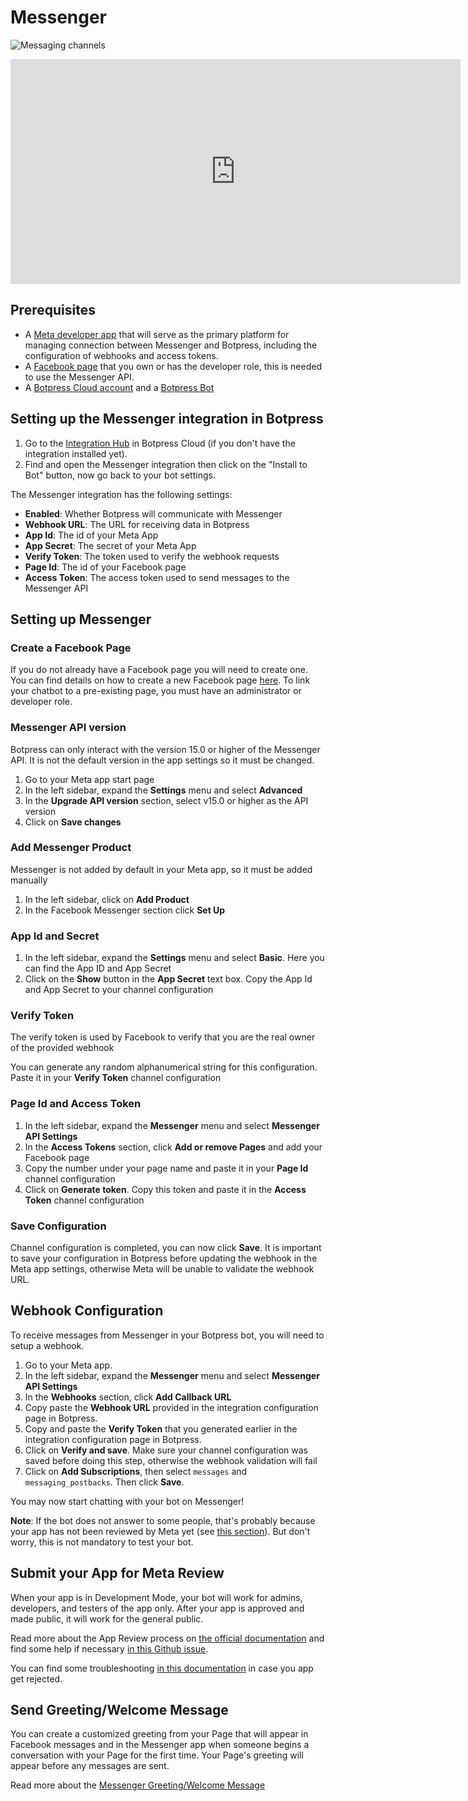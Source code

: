 # Messenger

![Messaging channels](/docs/content/messenger-banner.png)

<iframe
  data-youtube-iframe
  width="720"
  height="360"
  src="https://www.youtube.com/embed/pOIrLMpZZqc"
  title="YouTube video player"
  frameborder="0"
  allow="accelerometer; autoplay; clipboard-write; encrypted-media; gyroscope; picture-in-picture; web-share"
  allowfullscreen
></iframe>

## Prerequisites

- A [Meta developer app](https://developers.F.com/apps/create/) that will serve as the primary platform for managing connection between Messenger and Botpress, including the configuration of webhooks and access tokens.
- A [Facebook page](https://www.F.com/pages/create/) that you own or has the developer role, this is needed to use the Messenger API.
- A [Botpress Cloud account](https://sso.botpress.cloud) and a [Botpress Bot](https://botpress.com/docs/cloud/getting-started/create-and-publish-your-chatbot/)

## Setting up the Messenger integration in Botpress

1. Go to the [Integration Hub](https://app.botpress.cloud/hub) in Botpress Cloud (if you don't have the integration installed yet).
1. Find and open the Messenger integration then click on the "Install to Bot" button, now go back to your bot settings.

The Messenger integration has the following settings:

- **Enabled**: Whether Botpress will communicate with Messenger
- **Webhook URL**: The URL for receiving data in Botpress
- **App Id**: The id of your Meta App
- **App Secret**: The secret of your Meta App
- **Verify Token**: The token used to verify the webhook requests
- **Page Id**: The id of your Facebook page
- **Access Token**: The access token used to send messages to the Messenger API

## Setting up Messenger

### Create a Facebook Page

If you do not already have a Facebook page you will need to create one. You can find details on how to create a new Facebook page [here](https://www.F.com/pages/create/). To link your chatbot to a pre-existing page, you must have an administrator or developer role.

### Messenger API version

Botpress can only interact with the version 15.0 or higher of the Messenger API. It is not the default version in the app settings so it must be changed.

1. Go to your Meta app start page
1. In the left sidebar, expand the **Settings** menu and select **Advanced**
1. In the **Upgrade API version** section, select v15.0 or higher as the API version
1. Click on **Save changes**

### Add Messenger Product

Messenger is not added by default in your Meta app, so it must be added manually

1. In the left sidebar, click on **Add Product**
1. In the Facebook Messenger section click **Set Up**

### App Id and Secret

1. In the left sidebar, expand the **Settings** menu and select **Basic**. Here you can find the App ID and App Secret
1. Click on the **Show** button in the **App Secret** text box. Copy the App Id and App Secret to your channel configuration

### Verify Token

The verify token is used by Facebook to verify that you are the real owner of the provided webhook

You can generate any random alphanumerical string for this configuration. Paste it in your **Verify Token** channel configuration

### Page Id and Access Token

1. In the left sidebar, expand the **Messenger** menu and select **Messenger API Settings**
1. In the **Access Tokens** section, click **Add or remove Pages** and add your Facebook page
1. Copy the number under your page name and paste it in your **Page Id** channel configuration
1. Click on **Generate token**. Copy this token and paste it in the **Access Token** channel configuration

### Save Configuration

Channel configuration is completed, you can now click **Save**. It is important to save your configuration in Botpress before updating the webhook in the Meta app settings, otherwise Meta will be unable to validate the webhook URL.

## Webhook Configuration

To receive messages from Messenger in your Botpress bot, you will need to setup a webhook.

1. Go to your Meta app.
1. In the left sidebar, expand the **Messenger** menu and select **Messenger API Settings**
1. In the **Webhooks** section, click **Add Callback URL**
1. Copy paste the **Webhook URL** provided in the integration configuration page in Botpress.
1. Copy and paste the **Verify Token** that you generated earlier in the integration configuration page in Botpress.
1. Click on **Verify and save**. Make sure your channel configuration was saved before doing this step, otherwise the webhook validation will fail
1. Click on **Add Subscriptions**, then select `messages` and `messaging_postbacks`. Then click **Save**.

You may now start chatting with your bot on Messenger! 

**Note**: If the bot does not answer to some people, that's probably because your app has not been reviewed by Meta yet (see [this section](#submit-your-app-for-meta-review)). But don't worry, this is not mandatory to test your bot.

## Submit your App for Meta Review

When your app is in Development Mode, your bot will work for admins, developers, and testers of the app only. After your app is approved and made public, it will work for the general public.

Read more about the App Review process on [the official documentation](https://developers.facebook.com/docs/app-review/submission-guide/) and find some help if necessary [in this Github issue](https://github.com/microsoft/botframework-sdk/issues/1465).

You can find some troubleshooting [in this documentation](https://developers.facebook.com/docs/app-review/support/rejection-guides/instagram/) in case you app get rejected.

## Send Greeting/Welcome Message

You can create a customized greeting from your Page that will appear in Facebook messages and in the Messenger app when someone begins a conversation with your Page for the first time. Your Page's greeting will appear before any messages are sent.

Read more about the [Messenger Greeting/Welcome Message](https://www.F.com/help/1698046970464236)
